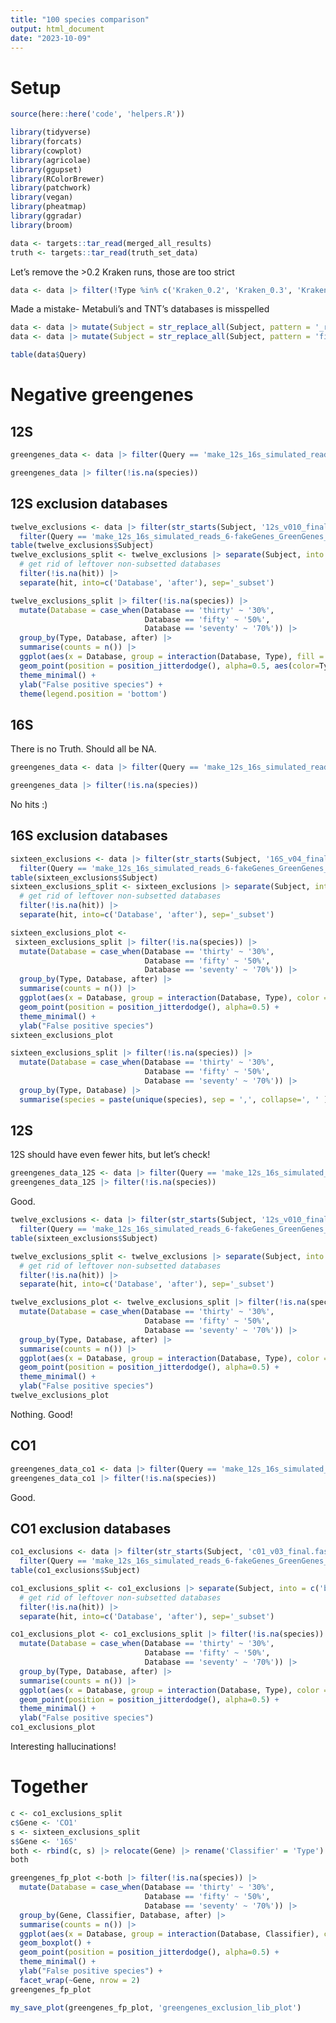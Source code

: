 ```yaml
---
title: "100 species comparison"
output: html_document
date: "2023-10-09"
---
```


# Setup

```r
source(here::here('code', 'helpers.R'))

library(tidyverse)
library(forcats)
library(cowplot)
library(agricolae)
library(ggupset)
library(RColorBrewer)
library(patchwork)
library(vegan)
library(pheatmap)
library(ggradar)
library(broom)
```


```r
data <- targets::tar_read(merged_all_results)
truth <- targets::tar_read(truth_set_data)
```

Let's remove the >0.2 Kraken runs, those are too strict

```r
data <- data |> filter(!Type %in% c('Kraken_0.2', 'Kraken_0.3', 'Kraken_0.4', 'Kraken_0.5', 'Kraken_0.6', 'Kraken_0.7', 'Kraken_0.8', 'Kraken_0.9'))
```

Made a mistake- Metabuli's and TNT's databases is misspelled

```r
data <- data |> mutate(Subject = str_replace_all(Subject, pattern = '_ref.fasta', replacement=''))
data <- data |> mutate(Subject = str_replace_all(Subject, pattern = 'final.csv', replacement = 'final.fasta'))
```


```r
table(data$Query)
```

# Negative greengenes

## 12S

```r
greengenes_data <- data |> filter(Query == 'make_12s_16s_simulated_reads_6-fakeGenes_GreenGenes_RESULTS_dada2_asv.fa', Subject == '12s_v010_final.fasta')
```

```r
greengenes_data |> filter(!is.na(species))

```

## 12S exclusion databases

```r

twelve_exclusions <- data |> filter(str_starts(Subject, '12s_v010_final.fasta_Taxonomies.')) |> 
  filter(Query == 'make_12s_16s_simulated_reads_6-fakeGenes_GreenGenes_RESULTS_dada2_asv.fa')
table(twelve_exclusions$Subject)
twelve_exclusions_split <- twelve_exclusions |> separate(Subject, into = c('before', 'hit'), sep='.txt_') |> 
  # get rid of leftover non-subsetted databases
  filter(!is.na(hit)) |> 
  separate(hit, into=c('Database', 'after'), sep='_subset')
```

```r
twelve_exclusions_split |> filter(!is.na(species)) |> 
  mutate(Database = case_when(Database == 'thirty' ~ '30%',
                              Database == 'fifty' ~ '50%',
                              Database == 'seventy' ~ '70%')) |> 
  group_by(Type, Database, after) |>
  summarise(counts = n()) |> 
  ggplot(aes(x = Database, group = interaction(Database, Type), fill = Type, y = counts)) + geom_boxplot(outlier.shape=NA) + 
  geom_point(position = position_jitterdodge(), alpha=0.5, aes(color=Type)) +
  theme_minimal() + 
  ylab("False positive species") +
  theme(legend.position = 'bottom')
```
## 16S

There is no Truth. Should all be NA.

```r
greengenes_data <- data |> filter(Query == 'make_12s_16s_simulated_reads_6-fakeGenes_GreenGenes_RESULTS_dada2_asv.fa', Subject == '16S_v04_final.fasta')
```

```r
greengenes_data |> filter(!is.na(species))
```
No hits :) 



## 16S exclusion databases

```r

sixteen_exclusions <- data |> filter(str_starts(Subject, '16S_v04_final.fasta_Taxonomies.')) |> 
  filter(Query == 'make_12s_16s_simulated_reads_6-fakeGenes_GreenGenes_RESULTS_dada2_asv.fa')
table(sixteen_exclusions$Subject)
sixteen_exclusions_split <- sixteen_exclusions |> separate(Subject, into = c('before', 'hit'), sep='.txt_') |> 
  # get rid of leftover non-subsetted databases
  filter(!is.na(hit)) |> 
  separate(hit, into=c('Database', 'after'), sep='_subset')
```

```r
sixteen_exclusions_plot <- 
 sixteen_exclusions_split |> filter(!is.na(species)) |> 
  mutate(Database = case_when(Database == 'thirty' ~ '30%',
                              Database == 'fifty' ~ '50%',
                              Database == 'seventy' ~ '70%')) |> 
  group_by(Type, Database, after) |>
  summarise(counts = n()) |> 
  ggplot(aes(x = Database, group = interaction(Database, Type), color = Type, y = counts)) + geom_boxplot() + 
  geom_point(position = position_jitterdodge(), alpha=0.5) +
  theme_minimal() + 
  ylab("False positive species")
sixteen_exclusions_plot
```

```r
sixteen_exclusions_split |> filter(!is.na(species)) |> 
  mutate(Database = case_when(Database == 'thirty' ~ '30%',
                              Database == 'fifty' ~ '50%',
                              Database == 'seventy' ~ '70%')) |> 
  group_by(Type, Database) |> 
  summarise(species = paste(unique(species), sep = ',', collapse=', ' ))
```

## 12S

12S should have even fewer hits, but let's check!

```r
greengenes_data_12S <- data |> filter(Query == 'make_12s_16s_simulated_reads_6-fakeGenes_GreenGenes_RESULTS_dada2_asv.fa', Subject == '12s_v010_final.fasta')
greengenes_data_12S |> filter(!is.na(species))
```
Good.

```r
twelve_exclusions <- data |> filter(str_starts(Subject, '12s_v010_final.fasta_')) |> 
  filter(Query == 'make_12s_16s_simulated_reads_6-fakeGenes_GreenGenes_RESULTS_dada2_asv.fa')
table(sixteen_exclusions$Subject)

twelve_exclusions_split <- twelve_exclusions |> separate(Subject, into = c('before', 'hit'), sep='.txt_') |> 
  # get rid of leftover non-subsetted databases
  filter(!is.na(hit)) |> 
  separate(hit, into=c('Database', 'after'), sep='_subset')
```

```r
twelve_exclusions_plot <- twelve_exclusions_split |> filter(!is.na(species)) |> 
  mutate(Database = case_when(Database == 'thirty' ~ '30%',
                              Database == 'fifty' ~ '50%',
                              Database == 'seventy' ~ '70%')) |> 
  group_by(Type, Database, after) |>
  summarise(counts = n()) |> 
  ggplot(aes(x = Database, group = interaction(Database, Type), color = Type, y = counts)) + geom_boxplot() + 
  geom_point(position = position_jitterdodge(), alpha=0.5) +
  theme_minimal() + 
  ylab("False positive species")
twelve_exclusions_plot
```

Nothing. Good!

## CO1


```r
greengenes_data_co1 <- data |> filter(Query == 'make_12s_16s_simulated_reads_6-fakeGenes_GreenGenes_RESULTS_dada2_asv.fa', Subject == "c01_v03_final.fasta")
greengenes_data_co1 |> filter(!is.na(species))
```
Good.

## CO1 exclusion databases

```r
co1_exclusions <- data |> filter(str_starts(Subject, 'c01_v03_final.fasta_')) |> 
  filter(Query == 'make_12s_16s_simulated_reads_6-fakeGenes_GreenGenes_RESULTS_dada2_asv.fa')
table(co1_exclusions$Subject)

co1_exclusions_split <- co1_exclusions |> separate(Subject, into = c('before', 'hit'), sep='.txt_') |> 
  # get rid of leftover non-subsetted databases
  filter(!is.na(hit)) |> 
  separate(hit, into=c('Database', 'after'), sep='_subset')
```
```r
co1_exclusions_plot <- co1_exclusions_split |> filter(!is.na(species)) |> 
  mutate(Database = case_when(Database == 'thirty' ~ '30%',
                              Database == 'fifty' ~ '50%',
                              Database == 'seventy' ~ '70%')) |> 
  group_by(Type, Database, after) |>
  summarise(counts = n()) |> 
  ggplot(aes(x = Database, group = interaction(Database, Type), color = Type, y = counts)) + geom_boxplot() + 
  geom_point(position = position_jitterdodge(), alpha=0.5) +
  theme_minimal() + 
  ylab("False positive species")
co1_exclusions_plot
```

Interesting hallucinations!

# Together


```r
c <- co1_exclusions_split
c$Gene <- 'CO1'
s <- sixteen_exclusions_split
s$Gene <- '16S'
both <- rbind(c, s) |> relocate(Gene) |> rename('Classifier' = 'Type')
both
```

```r
greengenes_fp_plot <-both |> filter(!is.na(species)) |> 
  mutate(Database = case_when(Database == 'thirty' ~ '30%',
                              Database == 'fifty' ~ '50%',
                              Database == 'seventy' ~ '70%')) |> 
  group_by(Gene, Classifier, Database, after) |>
  summarise(counts = n()) |> 
  ggplot(aes(x = Database, group = interaction(Database, Classifier), color = Classifier, y = counts)) + 
  geom_boxplot() + 
  geom_point(position = position_jitterdodge(), alpha=0.5) +
  theme_minimal() + 
  ylab("False positive species") +
  facet_wrap(~Gene, nrow = 2)
greengenes_fp_plot
```

```r
my_save_plot(greengenes_fp_plot, 'greengenes_exclusion_lib_plot')
```

